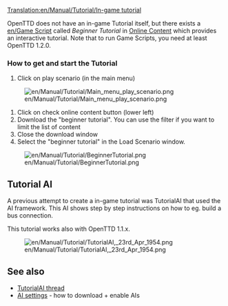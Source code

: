 [[Translation:en/Manual/Tutorial/In-game tutorial]]


{{en/Manual/Tutorial/Navigation}}

OpenTTD does not have an in-game Tutorial itself, but there exists a [[en/Game Script]] called ''Beginner Tutorial'' in [[en/Manual/Online content|Online Content]] which provides an interactive tutorial. Note that to run Game Scripts, you need at least OpenTTD 1.2.0.

=== How to get and start the Tutorial ===
# Click on play scenario (in the main menu)
[[File:en/Manual/Tutorial/Main menu play scenario.png]]

# Click on check online content button (lower left)
# Download the "beginner tutorial". You can use the filter if you want to limit the list of content
# Close the download window
# Select the "beginner tutorial" in the Load Scenario window.

[[File:en/Manual/Tutorial/BeginnerTutorial.png]]

== Tutorial AI ==
A previous attempt to create a in-game tutorial was TutorialAI that used the AI framework. This AI shows step by step instructions on how to eg. build a bus connection.

This tutorial works also with OpenTTD 1.1.x.

[[File:en/Manual/Tutorial/TutorialAI, 23rd Apr 1954.png]]

==See also==
* [http://www.tt-forums.net/viewtopic.php?f=65&t=55400 TutorialAI thread]
* [[en/Manual/AI settings|AI settings]] - how to download + enable AIs